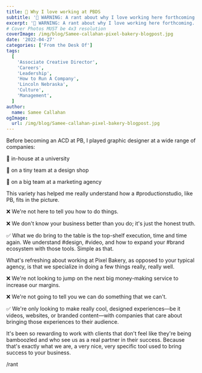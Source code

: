 ```yaml
---
title: 💫 Why I love working at PBDS
subtitle: '🚨 WARNING: A rant about why I love working here forthcoming.'
excerpt: '🚨 WARNING: A rant about why I love working here forthcoming.'
# Cover Photos MUST be 4x3 resolution
coverImage: /img/blog/Samee-callahan-pixel-bakery-blogpost.jpg
date: '2022-04-27'
categories: ['From the Desk Of']
tags:
  [
    'Associate Creative Director',
    'Careers',
    'Leadership',
    'How to Run A Company',
    'Lincoln Nebraska',
    'Culture',
    'Management',
  ]
author:
  name: Samee Callahan
ogImage:
  url: /img/blog/Samee-callahan-pixel-bakery-blogpost.jpg
---
```


Before becoming an ACD at PB, I played graphic designer at a wide range of companies:

🎒 in-house at a university

🎨 on a tiny team at a design shop

👔 on a big team at a marketing agency

This variety has helped me really understand how a #productionstudio, like PB, fits in the picture.

❌ We're not here to tell you how to do things.

❌ We don't know your business better than you do; it's just the honest truth.

✅ What we do bring to the table is the top-shelf execution, time and time again. We understand #design, #video, and how to expand your #brand ecosystem with those tools. Simple as that.

What's refreshing about working at Pixel Bakery, as opposed to your typical agency, is that we specialize in doing a few things really, really well.

❌ We're not looking to jump on the next big money-making service to increase our margins.

❌ We're not going to tell you we can do something that we can't.

✅ We're only looking to make really cool, designed experiences—be it videos, websites, or branded content—with companies that care about bringing those experiences to their audience.

It's been so rewarding to work with clients that don't feel like they're being bamboozled and who see us as a real partner in their success. Because that's exactly what we are, a very nice, very specific tool used to bring success to your business.

/rant
